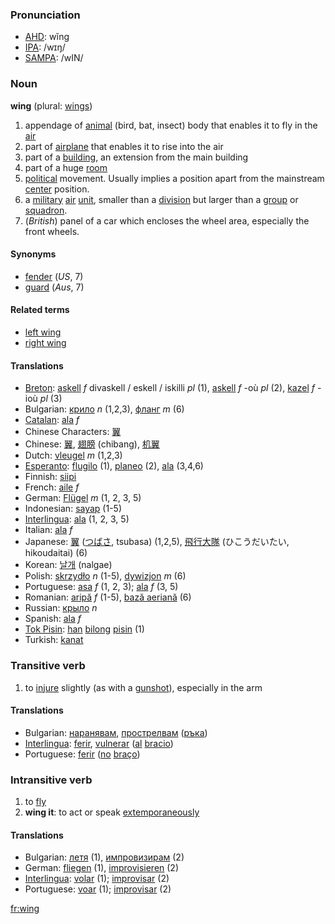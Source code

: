 ===Pronunciation===
*[[w:AHD|AHD]]: wĭng
*[[w:IPA|IPA]]: /wɪŋ/
*[[w:SAMPA|SAMPA]]: /wIN/

===Noun===
'''wing''' (plural: [[wings]])

#appendage of [[animal]] (bird, bat, insect) body that enables it to fly in the [[air]]
#part of [[airplane]] that enables it to rise into the air
#part of a [[building]], an extension from the main building
#part of a huge [[room]]
#[[political]] movement. Usually implies a position apart from the mainstream [[center]] position.
#a [[military]] [[air]] [[unit]], smaller than a [[division]] but larger than a [[group]] or [[squadron]].
#(''British'') panel of a car which encloses the wheel area, especially the front wheels.

==== Synonyms ====
*[[fender]] (''US'', 7)
*[[guard]] (''Aus'', 7)

==== Related terms ====
*[[left wing]]
*[[right wing]]

====Translations====
*[[Breton]]: [[askell]] ''f'' divaskell / eskell / iskilli ''pl'' (1), [[askell]] ''f'' -où ''pl'' (2), [[kazel]] ''f'' -ioù ''pl'' (3)
*Bulgarian: [[крило]] ''n'' (1,2,3), [[фланг]] ''m'' (6)
*[[Catalan]]: [[ala]] ''f''
*Chinese Characters: [[翼]]
*Chinese: [[翼]], [[翅膀]] (chibang), [[机翼]]
*Dutch: [[vleugel]] ''m'' (1,2,3)
*[[Esperanto]]: [[flugilo]] (1), [[planeo]] (2), [[ala]] (3,4,6)
*Finnish: [[siipi]]
*French: [[aile]] ''f''
*German: [[Flügel]] ''m'' (1, 2, 3, 5)
*Indonesian: [[sayap]] (1-5)
*[[Interlingua]]: [[ala]] (1, 2, 3, 5)
*Italian: [[ala]] ''f''
*Japanese: [[翼]] ([[つばさ]], tsubasa) (1,2,5), [[飛行大隊]] (ひこうだいたい, hikoudaitai) (6)
*Korean: [[날개]] (nalgae)
*Polish: [[skrzydło]] ''n'' (1-5), [[dywizjon]] ''m'' (6)
*Portuguese: [[asa]] ''f'' (1, 2, 3); [[ala]] ''f'' (3, 5)
*Romanian: [[aripă]] ''f'' (1-5), [[bază aeriană]] (6)
*Russian: [[крыло]] ''n''
*Spanish: [[ala]] ''f''
*[[Tok Pisin]]: [[han]] [[bilong]] [[pisin]] (1)
*Turkish: [[kanat]]

===Transitive verb===

# to [[injure]] slightly (as with a [[gunshot]]), especially in the arm

====Translations====
*Bulgarian: [[наранявам]], [[прострелвам]] ([[ръка]])
*[[Interlingua]]: [[ferir]], [[vulnerar]] ([[al]] [[bracio]])
*Portuguese: [[ferir]] ([[no]] [[braço]])

===Intransitive verb===

# to [[fly]]
# '''wing it''': to act or speak [[extemporaneous]]ly

====Translations====
*Bulgarian: [[летя]] (1), [[импровизирам]] (2)
*German: [[fliegen]] (1), [[improvisieren]] (2)
*[[Interlingua]]: [[volar]] (1); [[improvisar]] (2)
*Portuguese: [[voar]] (1); [[improvisar]] (2)

[[fr:wing]]